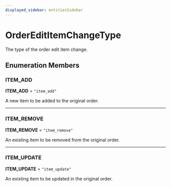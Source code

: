 ```yaml
---
displayed_sidebar: entitiesSidebar
---
```



# OrderEditItemChangeType

The type of the order edit item change.

## Enumeration Members

### ITEM\_ADD

 **ITEM\_ADD** = ``"item_add"``

A new item to be added to the original order.

___

### ITEM\_REMOVE

 **ITEM\_REMOVE** = ``"item_remove"``

An existing item to be removed from the original order.

___

### ITEM\_UPDATE

 **ITEM\_UPDATE** = ``"item_update"``

An existing item to be updated in the original order.
